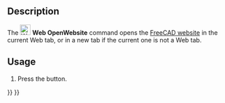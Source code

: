 <languages/>
<translate>

<!--T:2-->
{{Docnav
|[[Web_BrowserSetURL|BrowserSetURL]]
|[[Web_BrowserBack|BrowserBack]]
|[[Web_Workbench|Web]]
|IconL=Web_BrowserSetURL.svg
|IconR=Web_BrowserBack.svg
|IconC=Workbench_Web.svg
}}

<!--T:1-->
{{GuiCommand
|Name=Web OpenWebsite
|MenuLocation=
|Workbenches=[[Web_Workbench|Web]], [[Start_Workbench|Start]]
|SeeAlso=[[Web_BrowserSetURL|Web BrowserSetURL]]
}}

==Description== <!--T:3--> 

<!--T:4-->
The [[Image:Web_OpenWebsite.svg|24px]] '''Web OpenWebsite''' command opens the [https://freecadweb.org FreeCAD website] in the current Web tab, or in a new tab if the current one is not a Web tab.

==Usage== <!--T:6-->

<!--T:7-->
# Press the {{Button|[[Image:Web_OpenWebsite.svg|16px]] [[Web_OpenWebsite|Open website...]]}} button.


<!--T:5-->
{{Docnav
|[[Web_BrowserSetURL|BrowserSetURL]]
|[[Web_BrowserBack|BrowserBack]]
|[[Web_Workbench|Web]]
|IconL=Web_BrowserSetURL.svg
|IconR=Web_BrowserBack.svg
|IconC=Workbench_Web.svg
}}

</translate>
{{Web Tools navi{{#translation:}}}}
{{Userdocnavi{{#translation:}}}}